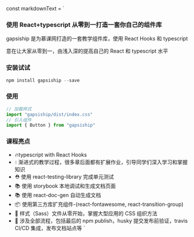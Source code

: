 
const markdownText = `

### 使用 React+typescript 从零到一打造一套你自己的组件库

gapsiship 是为慕课网打造的一套教学组件库，使用 React Hooks 和 typescript

意在让大家从零到一，由浅入深的提高自己的 React 和 typescript 水平

### 安装试试

```javascript
npm install gapsiship --save
```

### 使用

```javascript
// 加载样式
import "gapsiship/dist/index.css"
// 引入组件
import { Button } from "gapsiship"
```

### 课程亮点

- 🔥typescript with React Hooks
- 💧 渐进式的教学过程，很多章后面都有扩展作业，引导同学们深入学习和掌握知识
- ⛑️ 使用 react-testing-library 完成单元测试
- 📚 使用 storybook 本地调试和生成文档页面
- 📚 使用 react-doc-gen 自动生成文档
- 📦 使用第三方库扩充组件-(react-fontawesome, react-transition-group)
- 🌹 样式（Sass）文件从零开始，掌握大型应用的 CSS 组织方法
- 🎉 涉及全部流程，包括最后的 npm publish，husky 提交发布前验证，travis CI/CD 集成，发布文档站点等
  `
